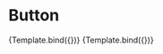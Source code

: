 

<Meta title="Components/Button" component={Button} />


# Button

<Canvas>
  <Story
    name="Basic"
    args={{
      isDisabled: false,
    }}
    argTypes={{
      variant: {
        options: ['primary'],
        control: { type: 'radio' },
        defaultValue: 'primary',
      },
      size: {
        options: ['small', 'regular', 'large'],
        control: { type: 'radio' },
        defaultValue: 'regular',
      },
    }}
  >
    {Template.bind({})}
  </Story>
</Canvas>

<Canvas>
  <Story
    name="Disabled"
    args={{
      isDisabled: true,
    }}
  >
    {Template.bind({})}
  </Story>
</Canvas>
